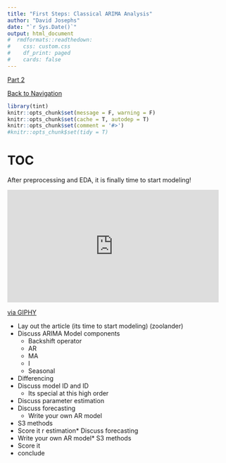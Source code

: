 ```yaml
---
title: "First Steps: Classical ARIMA Analysis"
author: "David Josephs"
date: "`r Sys.Date()`"
output: html_document
#  rmdformats::readthedown:
#    css: custom.css
#    df_print: paged
#    cards: false
---
```



[Part 2](tsEDA.html)

[Back to Navigation](DSblog.html)

```r
library(tint)
knitr::opts_chunk$set(message = F, warning = F)
knitr::opts_chunk$set(cache = T, autodep = T)
knitr::opts_chunk$set(comment = '#>')
#knitr::opts_chunk$set(tidy = T)
```

# TOC

After preprocessing and EDA, it is finally time to start modeling!

<iframe src="https://giphy.com/embed/l3mZby3wcSn2anFAY" width="480" height="256" frameBorder="0" class="giphy-embed" allowFullScreen></iframe><p><a href="https://giphy.com/gifs/producthunt-zoolander-l3mZby3wcSn2anFAY">via GIPHY</a></p>

* Lay out the article (its time to start modeling) (zoolander)
* Discuss ARIMA Model components
  * Backshift operator
  * AR
  * MA
  * I
  * Seasonal
* Differencing
* Discuss model ID and ID
  * Its special at this high order
* Discuss parameter estimation
* Discuss forecasting
  * Write your own AR model
* S3 methods
* Score it
r estimation* Discuss forecasting
* Write your own AR model* S3 methods
* Score it
* conclude
